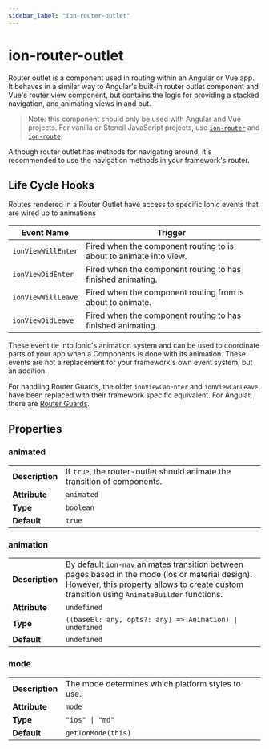 ```yaml
---
sidebar_label: "ion-router-outlet"
---
```


# ion-router-outlet

Router outlet is a component used in routing within an Angular or Vue app. It behaves in a similar way to Angular's built-in router outlet component and Vue's router view component, but contains the logic for providing a stacked navigation, and animating views in and out.

> Note: this component should only be used with Angular and Vue projects. For vanilla or Stencil JavaScript projects, use [`ion-router`](router.md) and [`ion-route`](route.md).

Although router outlet has methods for navigating around, it's recommended to use the navigation methods in your framework's router.


## Life Cycle Hooks

Routes rendered in a Router Outlet have access to specific Ionic events that are wired up to animations


| Event Name         | Trigger                                                            |
|--------------------|--------------------------------------------------------------------|
| `ionViewWillEnter` | Fired when the component routing to is about to animate into view. |
| `ionViewDidEnter`  | Fired when the component routing to has finished animating.        |
| `ionViewWillLeave` | Fired when the component routing from is about to animate.         |
| `ionViewDidLeave`  | Fired when the component routing to has finished animating.        |


These event tie into Ionic's animation system and can be used to coordinate parts of your app when a Components is done with its animation. These events are not a replacement for your framework's own event system, but an addition.

For handling Router Guards, the older `ionViewCanEnter` and `ionViewCanLeave` have been replaced with their framework specific equivalent. For Angular, there are [Router Guards](https://angular.io/guide/router#milestone-5-route-guards).


## Properties


### animated

| | |
| --- | --- |
| **Description** | If `true`, the router-outlet should animate the transition of components. |
| **Attribute** | `animated` |
| **Type** | `boolean` |
| **Default** | `true` |



### animation

| | |
| --- | --- |
| **Description** | By default `ion-nav` animates transition between pages based in the mode (ios or material design).<br />However, this property allows to create custom transition using `AnimateBuilder` functions. |
| **Attribute** | `undefined` |
| **Type** | `((baseEl: any, opts?: any) => Animation) \| undefined` |
| **Default** | `undefined` |



### mode

| | |
| --- | --- |
| **Description** | The mode determines which platform styles to use. |
| **Attribute** | `mode` |
| **Type** | `"ios" \| "md"` |
| **Default** | `getIonMode(this)` |


